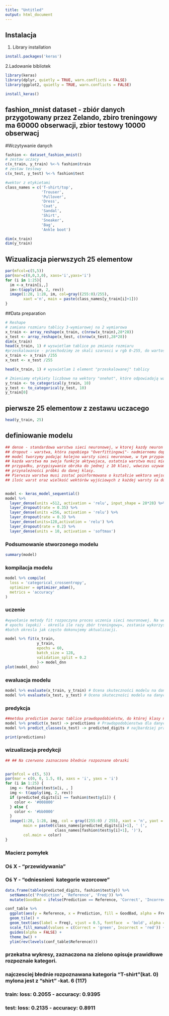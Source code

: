 ```yaml
---
title: "Untitled"
output: html_document
---
```



## Instalacja
1. Library installation
```r

install.packages('keras')
```

2.Ladowanie bibliotek
```r
library(keras)
library(dplyr, quietly = TRUE, warn.conflicts = FALSE)
library(ggplot2, quietly = TRUE, warn.conflicts = FALSE)
```

```r
install_keras()
```

## fashion_mnist dataset - zbiór danych przygotowany przez Zelando, zbiro treningowy ma 60000 obserwacji, zbior testowy 10000 obserwacj

#Wczytywanie danych

```r
fashion <- dataset_fashion_mnist()
# zestaw uczacy
c(x_train, y_train) %<-% fashion$train
# zestaw testowy
c(x_test, y_test) %<-% fashion$test

#wektor z etykietami 
class_names = c('T-shirt/top',
                'Trouser',
                'Pullover',
                'Dress',
                'Coat', 
                'Sandal',
                'Shirt',
                'Sneaker',
                'Bag',
                'Ankle boot')

dim(x_train)
dim(y_train)

```

## Wizualizacja pierwszych 25 elementow

```r
par(mfcol=c(5,5))
par(mar=c(0,0,3,0), xaxs='i',yaxs='i')
for (i in 1:25){
  im <-x_train[i,,]
  im<-t(apply(im, 2, rev))
  image(1:28, 1:28, im, col=gray((255:0)/255),
        xaxt ='n', main = paste(class_names[y_train[i]+1]))
}
```

##Data preparation

```r
# Reshape
# zamiana rozmiaru tablicy 3-wymiarowej na 2 wymiarowa
x_train <- array_reshape(x_train, c(nrow(x_train),28*28))
x_test <- array_reshape(x_test, c(nrow(x_test),28*28))
dim(x_train)
head(x_train, 1) # wyswietlam tablice po zmianie rozmiaru
#przeskalowanie - przechodzimy ze skali szarosci w rgb 0-255, do wartosci z zakresu 0-1. Normalizacja min-max
x_train <- x_train /255
x_test <- x_test /255

head(x_train, 1) # wyswietlam 1 element "przeskalowanej" tablicy
```


```r
# Zmieniamy etykiety liczbowe na wektory "onehot", które odpowiadają warstwie wyjsciowej naszego modelu. Dane wyjsciowe z sieci będą miały 10 wezłów, co odpowiada zdefiniowantm zdefiniowanym kategoriom produkótw (\obrazów).Funkcja to_categorical ustawia 1 dla najbardziej prawdopodobnej kategori, zas 0 da pozostalych. Czyli etykiety (10 elementów), zamieniamy na wektor 10 elementowy, w których każda współrzedna odpowiada danej klasie, i tak np dla klasy 5 ('Coat') mamy array array[[0.,0.,0.,0.,1.,0.,0.,0.,0.,0.]]
y_train <- to_categorical(y_train, 10)
y_test <- to_categorical(y_test, 10)
y_train[0]
```

## pierwsze 25 elementow z zestawu uczacego
```r
head(y_train, 25)
```

## definiowanie modelu

```r
## dense - standardowa warstwa sieci neuronowej, w ktorej kazdy neuron jest połaczony z każdym neuronem nastepnej warstwy.
## dropout - warstwa, która zapobiega "Overfittingowi"- nadmiernemu dopasowaniu sieci neuronowej do danych traningowych. Gdy pojawia sie overfitting, ## to mamy bardzo dobre wyniki w zbiorach  treningowych, zas w zbiorze testowym te wyniki są znacznie gorsze. Dropoutw każdym cyklu uczenia ignoruje ## ## losowo wybrane neurony.
## model tworzymy podając kolejno warsty sieci neuronowe, w tym przypadku ograniczam sie do 4 warst typu Dense, które sa rozdzielone warstwami Dropout.
## kazda warstwa ma swoja funkcje aktywujaca, ostatnia warstwa musi miec funkcje aktywująca odpowiednią do typu zadania. Gdy do czynienia mamy z ## ## ## regresja liniowa, to ostatnia warstwa powinna miec funkcje aktywujaca liniowa -"linear". Kesli mamy do czynienia z klasyfikacja binarną (kategori A ## lub B) to funkcją aktywujacą powinna byc funkcja "sigmod". Natomiast gdy mamy do czynienia z klasyfikacją wielowarstwową (tak jak w naszym 
## przypadku, przypisywanie obrzka do jednej z 10 klas), wówczas uzywamy funkcji "softmax". Funkcja "softmax" zwróci nam liste prawdopodobieństw 
## przynależności próbki do danej klasy.  
## Pierwsza warstwa musi zostać poinformowana o kształcie wektora wejsciowego: input_shape = 28*28, jest to wymóg biblioteki Keras.
## ilośc warst oraz wielkość wektórów wyjściowych z każdej warsty śa dowolne, ale dla ostatnij warstwy musimy przyjąć: dla regresji - 1 , dla klasyfikacji binarnej 2, zas dla wielkoklasowej n. a w naszym przypadku to jest unit =10 (10 klas do których będziemy przypisywać obserwacje)


model <- keras_model_sequential()
model %>%
  layer_dense(units =512, activation = 'relu', input_shape = 28*28) %>%
  layer_dropout(rate = 0.35) %>%
  layer_dense(units =256, activation = 'relu') %>%
  layer_dropout(rate = 0.3) %>%
  layer_dense(units=128,activation = 'relu') %>%
  layer_dropout(rate = 0.2) %>%
  layer_dense(units = 10, activation = 'softmax')
```


### Podsumowanie stworzonego modelu
```r
summary(model)
```


### kompilacja modelu

```r
model %>% compile(
  loss = 'categorical_crossentropy',
  optimizer = optimizer_adam(),
  metrics = 'accuracy'
)
```

### uczenie

```r
#wywołanie metody fit rozpoczyna proces uczenia sieci neuronowej. Na wejściu podany zostaje przygotowany zbiór treningowy: x_train. Poniewaz, mamy do # #czynienia z uczeniem nadzowrowanym to podajemy również parametr y_train. 
# epochs (epoki) - określa ile razy zbór treningowy=, zostanie wykorzystany w procesie uczenia.
#batch okresla jak często dokonujemy aktualizacji.

model %>% fit(x_train,
              y_train,
              epochs = 60,
              batch_size = 128,
              validation_split = 0.2
              )-> model_dnn
plot(model_dnn)
```

### ewaluacja modelu

```r
model %>% evaluate(x_train, y_train) # Ocena skuteczności modelu na danych treningowych
model %>% evaluate(x_test, y_test) # Ocena skuteczności modelu na danych testowych
```

### predykcja


```r
##metdoa prediction zwarac tablice prawdopodobieństw, do której klasy należu dana obserwacja.
model %>% predict(x_test) -> predictions # Prawdopodobienstwa dla danych testowych
model %>% predict_classes(x_test) -> predicted_digits # najbardziej prawdopodobna klasa

print(predictions)
```


### wizualizacja predykcji
```r

## ## Na czerwono zaznaczono błednie rozpoznane obrazki


par(mfcol = c(5, 5))
par(mar = c(0, 0, 1.5, 0), xaxs = 'i', yaxs = 'i')
for (i in 1:25) { 
  img <- fashion$test$x[i, , ]
  img <- t(apply(img, 2, rev))
  if (predicted_digits[i] == fashion$test$y[i]) {
    color <- '#008800' 
  } else {
    color <- '#bb0000'
  }
  image(1:28, 1:28, img, col = gray((255:0) / 255), xaxt = 'n', yaxt = 'n',
        main = paste0(class_names[predicted_digits[i]+1], ' (',
                      class_names[fashion$test$y[i]+1], ')'),
        col.main = color)
}
```

### Macierz pomyłek
### Oś X - "przewidywania\prediction"
### Oś Y - "odniesnieni \ kategorie wzorcowe"
```r
data.frame(table(predicted_digits, fashion$test$y)) %>% 
  setNames(c('Prediction', 'Reference', 'Freq')) %>% 
  mutate(GoodBad = ifelse(Prediction == Reference, 'Correct', 'Incorrect')) -> conf_table

conf_table %>% 
  ggplot(aes(y = Reference, x = Prediction, fill = GoodBad, alpha = Freq)) + 
  geom_tile() +
  geom_text(aes(label = Freq), vjust = 0.5, fontface  = 'bold', alpha = 1) + 
  scale_fill_manual(values = c(Correct = 'green', Incorrect = 'red')) +
  guides(alpha = FALSE) + 
  theme_bw() + 
  ylim(rev(levels(conf_table$Reference)))
```
### przekatna wykresy, zaznaczona na zielono opisuje prawidłowe rozpoznaie kategori.
### najczesciej błednie rozpoznawana kategoria "T-shirt\top"(kat. 0) mylona jest z "shirt" -kat. 6 (117)


### train: loss: 0.2055 - accuracy: 0.9395
### test: loss: 0.2135 - accuracy: 0.8911


